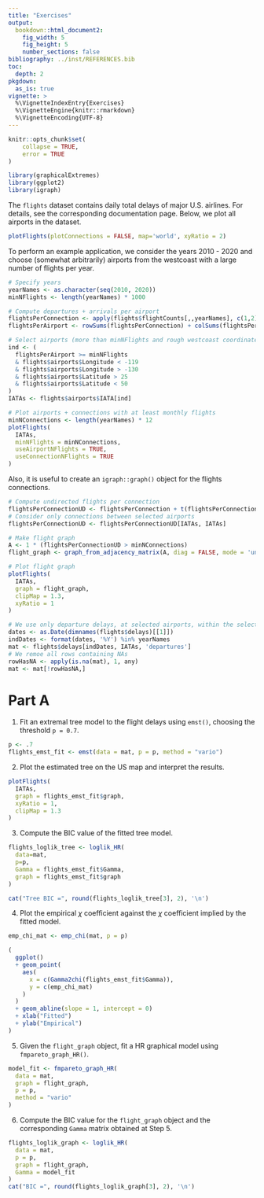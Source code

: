 ```yaml
---
title: "Exercises"
output:
  bookdown::html_document2:
    fig_width: 5
    fig_height: 5
    number_sections: false
bibliography: ../inst/REFERENCES.bib
toc:
  depth: 2
pkgdown:
  as_is: true 
vignette: >
  %\VignetteIndexEntry{Exercises}
  %\VignetteEngine{knitr::rmarkdown}
  %\VignetteEncoding{UTF-8}
---
```


\DeclareMathOperator{\Var}{Var}
\newcommand{\g}[1]{\mathbf{#1}}
\DeclareMathOperator{\MST}{mst}
\DeclareMathOperator{\argmin}{arg\,min}

```r
knitr::opts_chunk$set(
    collapse = TRUE,
    error = TRUE
)
```

```r
library(graphicalExtremes)
library(ggplot2)
library(igraph)
```

The `flights` dataset contains daily total delays of major U.S. airlines.
For details, see the corresponding documentation page.
Below, we plot all airports in the dataset.

```r
plotFlights(plotConnections = FALSE, map='world', xyRatio = 2)
```

To perform an example application,
we consider the years 2010 - 2020 and choose (somewhat arbitrarily)
airports from the westcoast with a large number of flights per year.
```r
# Specify years
yearNames <- as.character(seq(2010, 2020))
minNFlights <- length(yearNames) * 1000

# Compute departures + arrivals per airport
flightsPerConnection <- apply(flights$flightCounts[,,yearNames], c(1,2), sum)
flightsPerAirport <- rowSums(flightsPerConnection) + colSums(flightsPerConnection)

# Select airports (more than minNFlights and rough westcoast coordinates)
ind <- (
  flightsPerAirport >= minNFlights
  & flights$airports$Longitude < -119
  & flights$airports$Longitude > -130
  & flights$airports$Latitude > 25
  & flights$airports$Latitude < 50
)
IATAs <- flights$airports$IATA[ind]

# Plot airports + connections with at least monthly flights
minNConnections <- length(yearNames) * 12
plotFlights(
  IATAs,
  minNFlights = minNConnections,
  useAirportNFlights = TRUE,
  useConnectionNFlights = TRUE
)
```

Also, it is useful to create an `igraph::graph()` object for the flights connections.
```r
# Compute undirected flights per connection
flightsPerConnectionUD <- flightsPerConnection + t(flightsPerConnection)
# Consider only connections between selected airports
flightsPerConnectionUD <- flightsPerConnectionUD[IATAs, IATAs]

# Make flight graph
A <- 1 * (flightsPerConnectionUD > minNConnections)
flight_graph <- graph_from_adjacency_matrix(A, diag = FALSE, mode = 'undirected')

# Plot flight graph
plotFlights(
  IATAs,
  graph = flight_graph,
  clipMap = 1.3,
  xyRatio = 1
)
```

```r
# We use only departure delays, at selected airports, within the selected years
dates <- as.Date(dimnames(flights$delays)[[1]])
indDates <- format(dates, '%Y') %in% yearNames
mat <- flights$delays[indDates, IATAs, 'departures']
# We remoe all rows containing NAs
rowHasNA <- apply(is.na(mat), 1, any)
mat <- mat[!rowHasNA,]
```


# Part A
1. Fit an extremal tree model to the flight delays using `emst()`, choosing the threshold `p = 0.7`. 
```r
p <- .7
flights_emst_fit <- emst(data = mat, p = p, method = "vario")
```

2. Plot the estimated tree on the US map and interpret the results.
```r
plotFlights(
  IATAs,
  graph = flights_emst_fit$graph,
  xyRatio = 1,
  clipMap = 1.3
)
```

3. Compute the BIC value of the fitted tree model.
```r
flights_loglik_tree <- loglik_HR(
  data=mat,
  p=p,
  Gamma = flights_emst_fit$Gamma,
  graph = flights_emst_fit$graph
)

cat("Tree BIC =", round(flights_loglik_tree[3], 2), '\n')
```

4. Plot the empirical $\chi$ coefficient against the $\chi$ coefficient implied by the fitted model.

```r
emp_chi_mat <- emp_chi(mat, p = p)

(
  ggplot()
  + geom_point(
    aes(
      x = c(Gamma2chi(flights_emst_fit$Gamma)),
      y = c(emp_chi_mat)
    )
  )
  + geom_abline(slope = 1, intercept = 0)
  + xlab("Fitted")
  + ylab("Empirical")
)
```

5. Given the `flight_graph` object, fit a HR graphical model using `fmpareto_graph_HR()`.
```r
model_fit <- fmpareto_graph_HR(
  data = mat,
  graph = flight_graph,
  p = p,
  method = "vario"
)
```

6. Compute the BIC value for the `flight_graph` object and the corresponding `Gamma` matrix obtained at Step 5.

```r
flights_loglik_graph <- loglik_HR(
  data = mat, 
  p = p,
  graph = flight_graph,
  Gamma = model_fit
)
cat("BIC =", round(flights_loglik_graph[3], 2), '\n')
```

